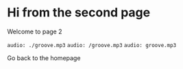 
<SEO title="Page two" />

# Hi from the second page

Welcome to page 2

`audio: ./groove.mp3`
`audio: /groove.mp3`
`audio: groove.mp3`

<Link to="/">Go back to the homepage</Link>
